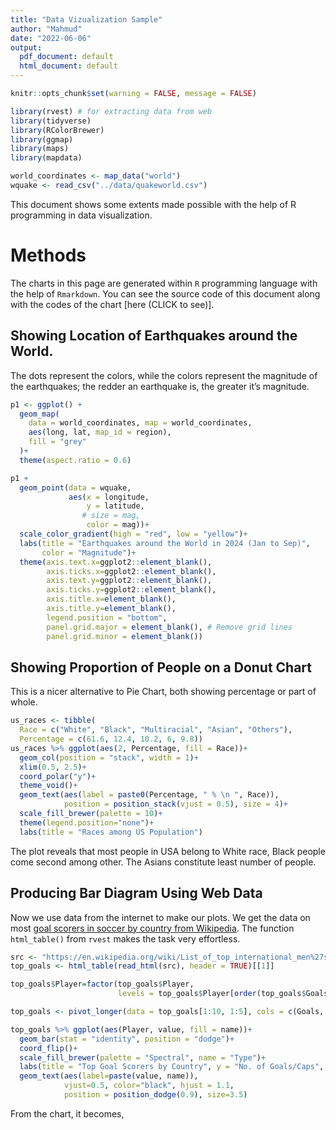 ```yaml
---
title: "Data Vizualization Sample"
author: "Mahmud"
date: "2022-06-06"
output:
  pdf_document: default
  html_document: default
---
```



```r
knitr::opts_chunk$set(warning = FALSE, message = FALSE) 
```

```r
library(rvest) # for extracting data from web
library(tidyverse)
library(RColorBrewer)
library(ggmap)
library(maps)
library(mapdata)
```

```r
world_coordinates <- map_data("world") 
wquake <- read_csv("../data/quakeworld.csv")
```

This document shows some extents made possible with the help of R programming in
data visualization. 

# Methods

The charts in this page are generated within `R` programming language with the
help of `Rmarkdown`. You can see the source code of this document along with 
the codes of the chart [here (CLICK to see)]. 

## Showing Location of Earthquakes around the World.

The dots represent the colors, while the colors represent the magnitude of the 
earthquakes; the redder an earthquake is, the greater it's magnitude. 

```r
p1 <- ggplot() + 
  geom_map( 
    data = world_coordinates, map = world_coordinates, 
    aes(long, lat, map_id = region),
    fill = "grey"
  )+
  theme(aspect.ratio = 0.6)

p1 + 
  geom_point(data = wquake, 
             aes(x = longitude, 
                 y = latitude,
                # size = mag,
                 color = mag))+
  scale_color_gradient(high = "red", low = "yellow")+
  labs(title = "Earthquakes around the World in 2024 (Jan to Sep)",
       color = "Magnitude")+
  theme(axis.text.x=ggplot2::element_blank(),
        axis.ticks.x=ggplot2::element_blank(),
        axis.text.y=ggplot2::element_blank(),
        axis.ticks.y=ggplot2::element_blank(),
        axis.title.x=element_blank(),
        axis.title.y=element_blank(),
        legend.position = "bottom",
        panel.grid.major = element_blank(), # Remove grid lines
        panel.grid.minor = element_blank())
```

\newpage

## Showing Proportion of People on a Donut Chart

This is a nicer alternative to Pie Chart, both showing percentage or part of 
whole. 

```r
us_races <- tibble(
  Race = c("White", "Black", "Multiracial", "Asian", "Others"), 
  Percentage = c(61.6, 12.4, 10.2, 6, 9.8))
us_races %>% ggplot(aes(2, Percentage, fill = Race))+
  geom_col(position = "stack", width = 1)+
  xlim(0.5, 2.5)+
  coord_polar("y")+
  theme_void()+
  geom_text(aes(label = paste0(Percentage, " % \n ", Race)), 
            position = position_stack(vjust = 0.5), size = 4)+
  scale_fill_brewer(palette = 10)+
  theme(legend.position="none")+
  labs(title = "Races among US Population")
```

The plot reveals that most people in USA belong to White race, Black people
come second among other. The Asians constitute least number of people. 

\newpage

## Producing Bar Diagram Using Web Data

Now we use data from the internet to make our plots. We get the data on 
most [goal scorers in soccer by country from Wikipedia](https://en.wikipedia.org/wiki/List_of_top_international_men%27s_football_goalscorers_by_country). The function `html_table()` from `rvest` makes the task
very effortless. 

```r
src <- "https://en.wikipedia.org/wiki/List_of_top_international_men%27s_football_goalscorers_by_country"
top_goals <- html_table(read_html(src), header = TRUE)[[1]]

top_goals$Player=factor(top_goals$Player, 
                        levels = top_goals$Player[order(top_goals$Goals)])

top_goals <- pivot_longer(data = top_goals[1:10, 1:5], cols = c(Goals, Caps))

top_goals %>% ggplot(aes(Player, value, fill = name))+
  geom_bar(stat = "identity", position = "dodge")+
  coord_flip()+
  scale_fill_brewer(palette = "Spectral", name = "Type")+
  labs(title = "Top Goal Scorers by Country", y = "No. of Goals/Caps", x = "Name")+
  geom_text(aes(label=paste(value, name)), 
            vjust=0.5, color="black", hjust = 1.1,
            position = position_dodge(0.9), size=3.5)
```

From the chart, it becomes, 